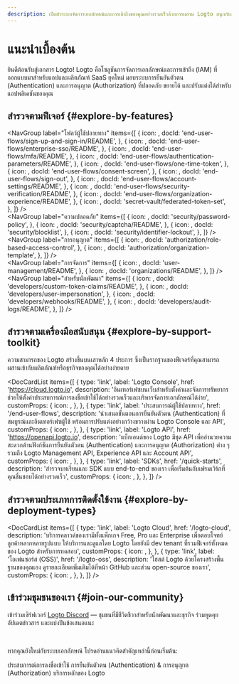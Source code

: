 ```yaml
---
description: เปิดตัวระบบจัดการเอกลักษณ์และการเข้าถึงของคุณอย่างรวดเร็วด้วยการผสาน Logto สนุกกับการยืนยันตัวตน (Authentication), การอนุญาต (Authorization) และการจัดการหลายองค์กร (multi-tenant) ในที่เดียว
---
```



# แนะนำเบื้องต้น

ยินดีต้อนรับสู่เอกสาร Logto! Logto คือโซลูชันการจัดการเอกลักษณ์และการเข้าถึง (IAM) ที่ออกแบบมาสำหรับแอปและผลิตภัณฑ์ SaaS ยุคใหม่ มอบระบบการยืนยันตัวตน (Authentication) และการอนุญาต (Authorization) ที่ปลอดภัย ขยายได้ และปรับแต่งได้สำหรับแอปพลิเคชันของคุณ

## สำรวจตามฟีเจอร์ \{#explore-by-features}

<NavGroup
  label="โฟลว์ผู้ใช้ปลายทาง"
  items={[
    {
      icon: <SignInIcon />,
      docId: 'end-user-flows/sign-up-and-sign-in/README',
    },
    {
      icon: <SsoIcon />,
      docId: 'end-user-flows/enterprise-sso/README',
    },
    {
      icon: <LockIcon />,
      docId: 'end-user-flows/mfa/README',
    },
    {
      icon: <ScreenIcon />,
      docId: 'end-user-flows/authentication-parameters/README',
    },
    {
      icon: <LinkIcon />,
      docId: 'end-user-flows/one-time-token',
    },
    {
      icon: <SecurityIcon />,
      docId: 'end-user-flows/consent-screen',
    },
    {
      icon: <SignOutIcon />,
      docId: 'end-user-flows/sign-out',
    },
    {
      icon: <GearIcon />,
      docId: 'end-user-flows/account-settings/README',
    },
    {
      icon: <SecurityIcon />,
      docId: 'end-user-flows/security-verification/README',
    },
    {
      icon: <OrganizationIcon />,
      docId: 'end-user-flows/organization-experience/README',
    },
    {
      icon: <VaultIcon />,
      docId: 'secret-vault/federated-token-set',
    },
  ]}
/>
<br />
<NavGroup
  label="ความปลอดภัย"
  items={[
    {
      icon: <KeyIcon />,
      docId: 'security/password-policy',
    },
    {
      icon: <CheckboxIcon />,
      docId: 'security/captcha/README',
    },
    {
      icon: <BlockUserIcon />,
      docId: 'security/blocklist',
    },
    {
      icon: <LockoutIcon />,
      docId: 'security/identifier-lockout',
    },
  ]}
/>
<br />
<NavGroup
  label="การอนุญาต"
  items={[
    {
      icon: <AuthorizationIcon />,
      docId: 'authorization/role-based-access-control',
    },
    {
      icon: <AuthorizationIcon />,
      docId: 'authorization/organization-template',
    },
  ]}
/>
<br />
<NavGroup
  label="การจัดการ"
  items={[
    {
      icon: <UserManagementIcon />,
      docId: 'user-management/README',
    },
    {
      icon: <OrganizationIcon />,
      docId: 'organizations/README',
    },
  ]}
/>
<br />
<NavGroup
  label="สำหรับนักพัฒนา"
  items={[
    {
      icon: <GearPlusIcon />,
      docId: 'developers/custom-token-claims/README',
    },
    {
      icon: <ImpersonationIcon />,
      docId: 'developers/user-impersonation',
    },
    {
      icon: <WebhookIcon />,
      docId: 'developers/webhooks/README',
    },
    {
      icon: <AuditLogIcon />,
      docId: 'developers/audit-logs/README',
    },
  ]}
/>

## สำรวจตามเครื่องมือสนับสนุน \{#explore-by-support-toolkit}

ความสามารถของ Logto สร้างขึ้นบนเสาหลัก 4 ประการ ซึ่งเป็นรากฐานของฟีเจอร์ที่คุณสามารถผสานเข้ากับผลิตภัณฑ์หรือธุรกิจของคุณได้อย่างง่ายดาย

<DocCardList
  items={[
    {
      type: 'link',
      label: 'Logto Console',
      href: 'https://cloud.logto.io',
      description:
        'อินเทอร์เฟซบนเว็บสำหรับตั้งค่าและจัดการทรัพยากร ช่วยให้ตั้งค่าประสบการณ์การลงชื่อเข้าใช้ได้อย่างรวดเร็วและบริหารจัดการเอกลักษณ์ได้ง่าย',
      customProps: {
        icon: <LogtoConsoleIcon />,
      },
    },
    {
      type: 'link',
      label: 'ประสบการณ์ผู้ใช้ปลายทาง',
      href: '/end-user-flows',
      description:
        'นำเสนอขั้นตอนการยืนยันตัวตน (Authentication) ที่สมบูรณ์และอินเทอร์เฟซผู้ใช้ พร้อมการปรับแต่งอย่างกว้างขวางผ่าน Logto Console และ API',
      customProps: {
        icon: <ExperienceIcon />,
      },
    },
    {
      type: 'link',
      label: 'Logto API',
      href: 'https://openapi.logto.io',
      description:
        'แบ็กเอนด์ของ Logto มีชุด API เพื่ออำนวยความสะดวกด้านฟังก์ชันการยืนยันตัวตน (Authentication) และการอนุญาต (Authorization) ต่าง ๆ รวมถึง Logto Management API, Experience API และ Account API',
      customProps: {
        icon: <LogtoApiIcon />,
      },
    },
    {
      type: 'link',
      label: 'SDKs',
      href: '/quick-starts',
      description:
        'สำรวจบทเรียนและ SDK แบบ end-to-end ของเรา เพื่อเริ่มต้นกับเฟรมเวิร์กที่คุณชื่นชอบได้อย่างรวดเร็ว',
      customProps: {
        icon: <SdkIcon />,
      },
    },
  ]}
/>

## สำรวจตามประเภทการติดตั้งใช้งาน \{#explore-by-deployment-types}

<DocCardList
  items={[
    {
      type: 'link',
      label: 'Logto Cloud',
      href: '/logto-cloud',
      description:
        'บริการคลาวด์ของเรามีทั้งแพ็กเกจ Free, Pro และ Enterprise เพื่อตอบโจทย์ลูกค้าหลากหลายรูปแบบ ให้บริการและดูแลโดย Logto โดยยังมี dev tenant ที่รวมฟีเจอร์ทั้งหมดของ Logto สำหรับการทดสอบ',
      customProps: {
        icon: <CloudIcon />,
      },
    },
    {
      type: 'link',
      label: 'โอเพ่นซอร์ส (OSS)',
      href: '/logto-oss',
      description:
        'โฮสต์ Logto ด้วยโครงสร้างพื้นฐานของคุณเอง ดูรายละเอียดเพิ่มเติมได้ที่หน้า GitHub และส่วน open-source ของเรา',
      customProps: {
        icon: <OpenSourceIcon />,
      },
    },
  ]}
/>

## เข้าร่วมชุมชนของเรา \{#join-our-community}

เข้าร่วมเซิร์ฟเวอร์ [Logto Discord](https://discord.com/invite/UEPaF3j5e6) — ชุมชนที่มีชีวิตชีวาสำหรับนักพัฒนาและธุรกิจ ร่วมพูดคุย อัปเดตข่าวสาร และแบ่งปันข้อเสนอแนะ

<br />

หากคุณยังใหม่กับระบบเอกลักษณ์ โปรดอ่านแนวคิดสำคัญเหล่านี้ก่อนเริ่มต้น:

<Url href="/concepts/sign-in-experience">ประสบการณ์การลงชื่อเข้าใช้</Url>
<Url href="/concepts/authn-vs-authz">
  การยืนยันตัวตน (Authentication) & การอนุญาต (Authorization)
</Url>
<Url href="/concepts/core-service">บริการหลักของ Logto</Url>
